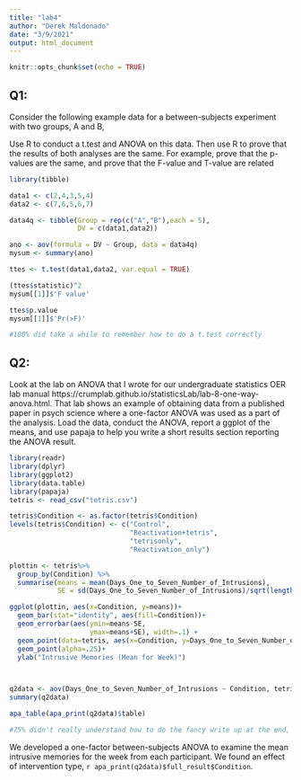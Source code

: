 ```yaml
---
title: "lab4"
author: "Derek Maldonado"
date: "3/9/2021"
output: html_document
---
```


```r
knitr::opts_chunk$set(echo = TRUE)
```

## Q1:
Consider the following example data for a between-subjects experiment with two groups, A and B,

Use R to conduct a t.test and ANOVA on this data. Then use R to prove that the results of both analyses are the same. For example, prove that the p-values are the same, and prove that the F-value and T-value are related

```r
library(tibble)

data1 <- c(2,4,3,5,4)
data2 <- c(7,6,5,6,7)

data4q <- tibble(Group = rep(c("A","B"),each = 5),
                 DV = c(data1,data2))

ano <- aov(formula = DV ~ Group, data = data4q)
mysum <- summary(ano)

ttes <- t.test(data1,data2, var.equal = TRUE)

(ttes$statistic)^2
mysum[[1]]$'F value'

ttes$p.value
mysum[[1]]$'Pr(>F)'

#100% did take a while to remember how to do a t.test correctly
```

## Q2:
Look at the lab on ANOVA that I wrote for our undergraduate statistics OER lab manual https://crumplab.github.io/statisticsLab/lab-8-one-way-anova.html. That lab shows an example of obtaining data from a published paper in psych science where a one-factor ANOVA was used as a part of the analysis. Load the data, conduct the ANOVA, report a ggplot of the means, and use papaja to help you write a short results section reporting the ANOVA result.

```r
library(readr)
library(dplyr)
library(ggplot2)
library(data.table)
library(papaja)
tetris <- read_csv("tetris.csv")

tetris$Condition <- as.factor(tetris$Condition)
levels(tetris$Condition) <- c("Control",
                              "Reactivation+tetris",
                              "tetrisonly",
                              "Reactivation_only")

plottin <- tetris%>%
  group_by(Condition) %>%
  summarise(means = mean(Days_One_to_Seven_Number_of_Intrusions),
            SE = sd(Days_One_to_Seven_Number_of_Intrusions)/sqrt(length(Days_One_to_Seven_Number_of_Intrusions)))

ggplot(plottin, aes(x=Condition, y=means))+ 
  geom_bar(stat="identity", aes(fill=Condition))+
  geom_errorbar(aes(ymin=means-SE,               
                    ymax=means+SE), width=.1) +
  geom_point(data=tetris, aes(x=Condition, y=Days_One_to_Seven_Number_of_Intrusions), alpha=.5)+
  geom_point(alpha=.25)+
  ylab("Intrusive Memories (Mean for Week)")



q2data <- aov(Days_One_to_Seven_Number_of_Intrusions ~ Condition, tetris)
summary(q2data)

apa_table(apa_print(q2data)$table)

#75% didn't really understand how to do the fancy write up at the end, also completely forgot how to inline r code in my writing

```

We developed a one-factor between-subjects ANOVA to examine the mean intrusive memories for the week from each participant. We found an effect of intervention type, `r apa_print(q2data)$full_result$Condition`.
